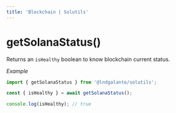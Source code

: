 ```yaml
---
title: 'Blockchain | Solutils'
---
```


# getSolanaStatus()

Returns an `isHealthy` boolean to know blockchain current status.

_Example_

```typescript
import { getSolanaStatus } from '@lndgalante/solutils';

const { isHealthy } = await getSolanaStatus();

console.log(isHealthy); // true
```
